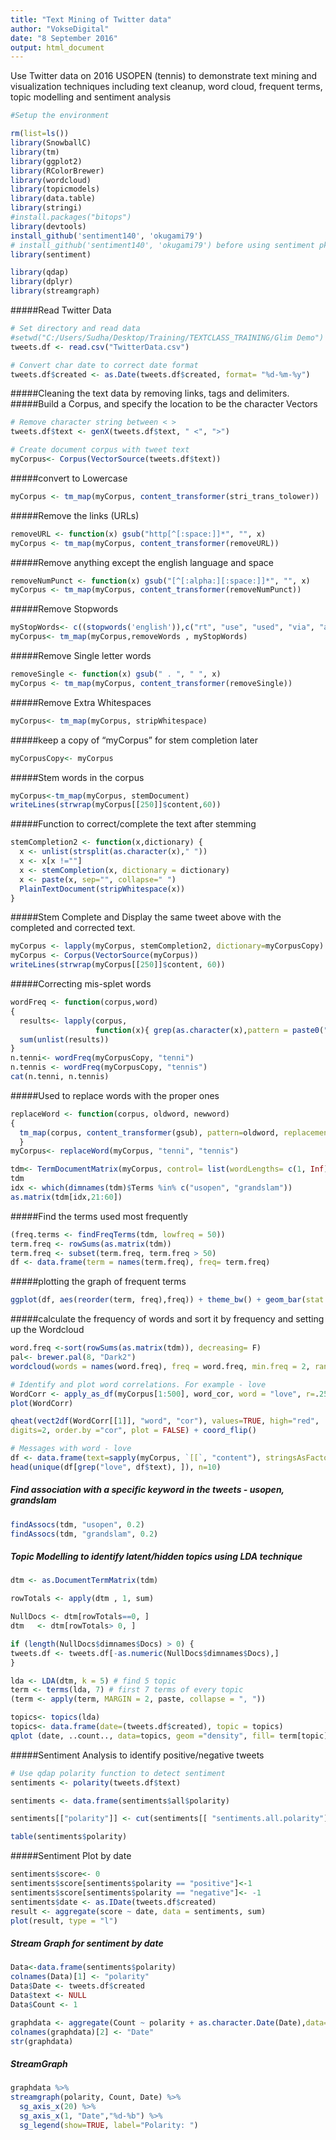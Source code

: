 ```yaml
---
title: "Text Mining of Twitter data"
author: "VokseDigital"
date: "8 September 2016"
output: html_document
---
```


Use Twitter data on 2016 USOPEN (tennis) to demonstrate text mining and visualization techniques including text cleanup, word cloud, frequent terms, topic modelling and sentiment analysis 

```r
#Setup the environment

rm(list=ls())
library(SnowballC)
library(tm)
library(ggplot2)
library(RColorBrewer)
library(wordcloud)
library(topicmodels)
library(data.table)
library(stringi)
#install.packages("bitops")
library(devtools)
install_github('sentiment140', 'okugami79')
# install_github('sentiment140', 'okugami79') before using sentiment pkg
library(sentiment)

library(qdap)
library(dplyr)
library(streamgraph)
```

#####Read Twitter Data

```r
# Set directory and read data
#setwd("C:/Users/Sudha/Desktop/Training/TEXTCLASS_TRAINING/Glim Demo")
tweets.df <- read.csv("TwitterData.csv")

# Convert char date to correct date format
tweets.df$created <- as.Date(tweets.df$created, format= "%d-%m-%y")

```

#####Cleaning the text data by removing links, tags and delimiters.   
#####Build a Corpus, and specify the location to be the character Vectors  
```r

# Remove character string between < >
tweets.df$text <- genX(tweets.df$text, " <", ">")

# Create document corpus with tweet text
myCorpus<- Corpus(VectorSource(tweets.df$text)) 

```

#####convert to Lowercase  
```r
myCorpus <- tm_map(myCorpus, content_transformer(stri_trans_tolower))
```

#####Remove the links (URLs)  
```r
removeURL <- function(x) gsub("http[^[:space:]]*", "", x)  
myCorpus <- tm_map(myCorpus, content_transformer(removeURL))
```

#####Remove anything except the english language and space  
```r
removeNumPunct <- function(x) gsub("[^[:alpha:][:space:]]*", "", x)   
myCorpus <- tm_map(myCorpus, content_transformer(removeNumPunct))
```

#####Remove Stopwords  
```r
myStopWords<- c((stopwords('english')),c("rt", "use", "used", "via", "amp"))
myCorpus<- tm_map(myCorpus,removeWords , myStopWords) 
```

#####Remove Single letter words  
```r
removeSingle <- function(x) gsub(" . ", " ", x)   
myCorpus <- tm_map(myCorpus, content_transformer(removeSingle))
```

#####Remove Extra Whitespaces  
```r
myCorpus<- tm_map(myCorpus, stripWhitespace) 
```

#####keep a copy of "myCorpus" for stem completion later  
```r
myCorpusCopy<- myCorpus
```

#####Stem words in the corpus 

```r
myCorpus<-tm_map(myCorpus, stemDocument)
writeLines(strwrap(myCorpus[[250]]$content,60))
```

#####Function to correct/complete the text after stemming

```r
stemCompletion2 <- function(x,dictionary) {
  x <- unlist(strsplit(as.character(x)," "))
  x <- x[x !=""]
  x <- stemCompletion(x, dictionary = dictionary)
  x <- paste(x, sep="", collapse=" ")
  PlainTextDocument(stripWhitespace(x))
}
```

#####Stem Complete and Display the same tweet above with the completed and corrected text. 

```r
myCorpus <- lapply(myCorpus, stemCompletion2, dictionary=myCorpusCopy)
myCorpus <- Corpus(VectorSource(myCorpus))
writeLines(strwrap(myCorpus[[250]]$content, 60))

```

#####Correcting mis-splet words

```r
wordFreq <- function(corpus,word)
{
  results<- lapply(corpus,
                   function(x){ grep(as.character(x),pattern = paste0("\\<", word))})
  sum(unlist(results))
}
n.tenni<- wordFreq(myCorpusCopy, "tenni")
n.tennis <- wordFreq(myCorpusCopy, "tennis")
cat(n.tenni, n.tennis)
```

#####Used to replace words with the proper ones
```r
replaceWord <- function(corpus, oldword, newword)
{
  tm_map(corpus, content_transformer(gsub), pattern=oldword, replacement=newword)
  }
myCorpus<- replaceWord(myCorpus, "tenni", "tennis")

tdm<- TermDocumentMatrix(myCorpus, control= list(wordLengths= c(1, Inf)))
tdm
idx <- which(dimnames(tdm)$Terms %in% c("usopen", "grandslam"))
as.matrix(tdm[idx,21:60])
```

#####Find the terms used most frequently
```r
(freq.terms <- findFreqTerms(tdm, lowfreq = 50))
term.freq <- rowSums(as.matrix(tdm))
term.freq <- subset(term.freq, term.freq > 50)
df <- data.frame(term = names(term.freq), freq= term.freq)
```

#####plotting the graph of frequent terms
```r
ggplot(df, aes(reorder(term, freq),freq)) + theme_bw() + geom_bar(stat = "identity")  + coord_flip() +labs(list(title="Term Frequency Chart", x="Terms", y="Term Counts")) 
```

#####calculate the frequency of words and sort it by frequency and setting up the Wordcloud

```r
word.freq <-sort(rowSums(as.matrix(tdm)), decreasing= F)
pal<- brewer.pal(8, "Dark2")
wordcloud(words = names(word.freq), freq = word.freq, min.freq = 2, random.order = F, colors = pal, max.words = 100)

# Identify and plot word correlations. For example - love
WordCorr <- apply_as_df(myCorpus[1:500], word_cor, word = "love", r=.25)
plot(WordCorr)

qheat(vect2df(WordCorr[[1]], "word", "cor"), values=TRUE, high="red",
digits=2, order.by ="cor", plot = FALSE) + coord_flip()

# Messages with word - love
df <- data.frame(text=sapply(myCorpus, `[[`, "content"), stringsAsFactors=FALSE)
head(unique(df[grep("love", df$text), ]), n=10)

```

##### Find association with a specific keyword in the tweets - usopen, grandslam
```r
findAssocs(tdm, "usopen", 0.2)
findAssocs(tdm, "grandslam", 0.2)
```

##### Topic Modelling to identify latent/hidden topics using LDA technique
```r
dtm <- as.DocumentTermMatrix(tdm)

rowTotals <- apply(dtm , 1, sum)

NullDocs <- dtm[rowTotals==0, ]
dtm   <- dtm[rowTotals> 0, ]

if (length(NullDocs$dimnames$Docs) > 0) {
tweets.df <- tweets.df[-as.numeric(NullDocs$dimnames$Docs),]
}

lda <- LDA(dtm, k = 5) # find 5 topic
term <- terms(lda, 7) # first 7 terms of every topic
(term <- apply(term, MARGIN = 2, paste, collapse = ", "))

topics<- topics(lda)
topics<- data.frame(date=(tweets.df$created), topic = topics)
qplot (date, ..count.., data=topics, geom ="density", fill= term[topic], position="stack")
```

#####Sentiment Analysis to identify positive/negative tweets

```r
# Use qdap polarity function to detect sentiment
sentiments <- polarity(tweets.df$text)

sentiments <- data.frame(sentiments$all$polarity)

sentiments[["polarity"]] <- cut(sentiments[[ "sentiments.all.polarity"]], c(-5,0.0,5), labels = c("negative","positive"))

table(sentiments$polarity)

```

#####Sentiment Plot by date
```r
sentiments$score<- 0
sentiments$score[sentiments$polarity == "positive"]<-1
sentiments$score[sentiments$polarity == "negative"]<- -1
sentiments$date <- as.IDate(tweets.df$created)
result <- aggregate(score ~ date, data = sentiments, sum)
plot(result, type = "l")
```

##### Stream Graph for sentiment by date
```r

Data<-data.frame(sentiments$polarity)
colnames(Data)[1] <- "polarity"
Data$Date <- tweets.df$created
Data$text <- NULL
Data$Count <- 1
```

```r
graphdata <- aggregate(Count ~ polarity + as.character.Date(Date),data=Data,FUN=length)
colnames(graphdata)[2] <- "Date"
str(graphdata)
```
##### StreamGraph
```r

graphdata %>%
streamgraph(polarity, Count, Date) %>%
  sg_axis_x(20) %>%
  sg_axis_x(1, "Date","%d-%b") %>%
  sg_legend(show=TRUE, label="Polarity: ")

```



